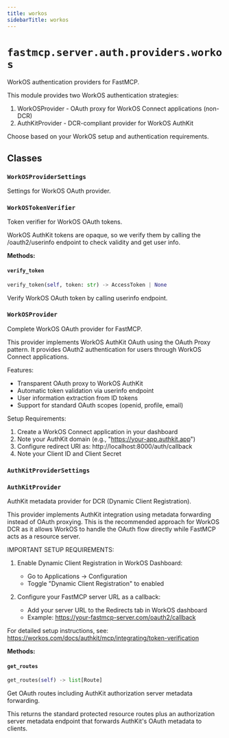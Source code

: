 ```yaml
---
title: workos
sidebarTitle: workos
---
```


# `fastmcp.server.auth.providers.workos`


WorkOS authentication providers for FastMCP.

This module provides two WorkOS authentication strategies:

1. WorkOSProvider - OAuth proxy for WorkOS Connect applications (non-DCR)
2. AuthKitProvider - DCR-compliant provider for WorkOS AuthKit

Choose based on your WorkOS setup and authentication requirements.


## Classes

### `WorkOSProviderSettings` <sup><a href="https://github.com/jlowin/fastmcp/blob/main/src/fastmcp/server/auth/providers/workos.py#L30" target="_blank"><Icon icon="github" style="width: 14px; height: 14px;" /></a></sup>


Settings for WorkOS OAuth provider.


### `WorkOSTokenVerifier` <sup><a href="https://github.com/jlowin/fastmcp/blob/main/src/fastmcp/server/auth/providers/workos.py#L53" target="_blank"><Icon icon="github" style="width: 14px; height: 14px;" /></a></sup>


Token verifier for WorkOS OAuth tokens.

WorkOS AuthKit tokens are opaque, so we verify them by calling
the /oauth2/userinfo endpoint to check validity and get user info.


**Methods:**

#### `verify_token` <sup><a href="https://github.com/jlowin/fastmcp/blob/main/src/fastmcp/server/auth/providers/workos.py#L78" target="_blank"><Icon icon="github" style="width: 14px; height: 14px;" /></a></sup>

```python
verify_token(self, token: str) -> AccessToken | None
```

Verify WorkOS OAuth token by calling userinfo endpoint.


### `WorkOSProvider` <sup><a href="https://github.com/jlowin/fastmcp/blob/main/src/fastmcp/server/auth/providers/workos.py#L126" target="_blank"><Icon icon="github" style="width: 14px; height: 14px;" /></a></sup>


Complete WorkOS OAuth provider for FastMCP.

This provider implements WorkOS AuthKit OAuth using the OAuth Proxy pattern.
It provides OAuth2 authentication for users through WorkOS Connect applications.

Features:
- Transparent OAuth proxy to WorkOS AuthKit
- Automatic token validation via userinfo endpoint
- User information extraction from ID tokens
- Support for standard OAuth scopes (openid, profile, email)

Setup Requirements:
1. Create a WorkOS Connect application in your dashboard
2. Note your AuthKit domain (e.g., "https://your-app.authkit.app")
3. Configure redirect URI as: http://localhost:8000/auth/callback
4. Note your Client ID and Client Secret


### `AuthKitProviderSettings` <sup><a href="https://github.com/jlowin/fastmcp/blob/main/src/fastmcp/server/auth/providers/workos.py#L257" target="_blank"><Icon icon="github" style="width: 14px; height: 14px;" /></a></sup>

### `AuthKitProvider` <sup><a href="https://github.com/jlowin/fastmcp/blob/main/src/fastmcp/server/auth/providers/workos.py#L275" target="_blank"><Icon icon="github" style="width: 14px; height: 14px;" /></a></sup>


AuthKit metadata provider for DCR (Dynamic Client Registration).

This provider implements AuthKit integration using metadata forwarding
instead of OAuth proxying. This is the recommended approach for WorkOS DCR
as it allows WorkOS to handle the OAuth flow directly while FastMCP acts
as a resource server.

IMPORTANT SETUP REQUIREMENTS:

1. Enable Dynamic Client Registration in WorkOS Dashboard:
   - Go to Applications → Configuration
   - Toggle "Dynamic Client Registration" to enabled

2. Configure your FastMCP server URL as a callback:
   - Add your server URL to the Redirects tab in WorkOS dashboard
   - Example: https://your-fastmcp-server.com/oauth2/callback

For detailed setup instructions, see:
https://workos.com/docs/authkit/mcp/integrating/token-verification


**Methods:**

#### `get_routes` <sup><a href="https://github.com/jlowin/fastmcp/blob/main/src/fastmcp/server/auth/providers/workos.py#L358" target="_blank"><Icon icon="github" style="width: 14px; height: 14px;" /></a></sup>

```python
get_routes(self) -> list[Route]
```

Get OAuth routes including AuthKit authorization server metadata forwarding.

This returns the standard protected resource routes plus an authorization server
metadata endpoint that forwards AuthKit's OAuth metadata to clients.

